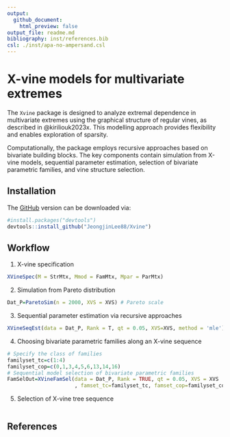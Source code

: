 ```yaml
---
output:
  github_document:
    html_preview: false
output_file: readme.md
bibliography: inst/references.bib
csl: ./inst/apa-no-ampersand.csl
---
```


# X-vine models for multivariate extremes


The `Xvine` package is designed to analyze extremal dependence in multivariate extremes using the graphical structure of regular vines, as described in @kiriliouk2023x.
This modelling approach provides flexibility and enables exploration of sparsity.

Computationally, the package employs recursive approaches based on bivariate building blocks. The key components contain simulation from X-vine models, sequential parameter estimation, selection of bivariate parametric families, and vine structure selection.

##  Installation

The [GitHub](https://github.com/JeongjinLee88/Xvine.git) version can be downloaded via:

```r
#install.packages("devtools")
devtools::install_github("JeongjinLee88/Xvine")
```

##  Workflow

1. X-vine specification

```r
XVineSpec(M = StrMtx, Mmod = FamMtx, Mpar = ParMtx)
```

2. Simulation from Pareto distribution

```r
Dat_P=ParetoSim(n = 2000, XVS = XVS) # Pareto scale
```

3. Sequential parameter estimation via recursive approaches

```r
XVineSeqEst(data = Dat_P, Rank = T, qt = 0.05, XVS=XVS, method = 'mle')
```

4. Choosing bivariate parametric families along an X-vine sequence

```r
# Specify the class of families
familyset_tc=c(1:4)
familyset_cop=c(0,1,3,4,5,6,13,14,16)
# Sequential model selection of bivariate parametric families
FamSelOut=XVineFamSel(data = Dat_P, Rank = TRUE, qt = 0.05, XVS = XVS
                      , famset_tc=familyset_tc, famset_cop=familyset_cop)
```

5. Selection of X-vine tree sequence

```r

```

## References